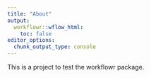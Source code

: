 ```yaml
---
title: "About"
output:
  workflowr::wflow_html:
    toc: false
editor_options:
  chunk_output_type: console
---
```


This is a project to test the workflowr package.
